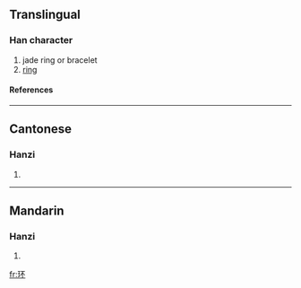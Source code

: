 {{see|環}}

==Translingual==
===Han character===
{{Han char|rn=96|rad=玉|as=04|sn=8|four=|canj=一土一火 (MGMF)}}
# jade ring or bracelet
# [[ring]]
====References====
{{Han ref|kx=0728.211|hdz=21103.070|uh=73AF|ud=29615}}

----
==Cantonese==
===Hanzi===
{{yue-hanzi|jyut=|y=waan4}}
# {{defn|Cantonese}}

----
==Mandarin==
===Hanzi===
{{cmn-hanzi|tra=環|pin=[[huán]] (huan2)|wg=huan<sup>2</sup>}}
# {{defn|Mandarin}}

[[fr:环]]